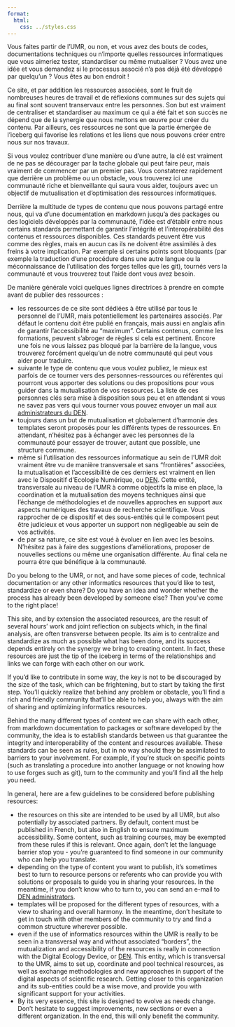 ```yaml
---
format:
  html:
    css: ../styles.css
---
```


::: {.content-visible when-profile="french"}
Vous faites partir de l'UMR, ou non, et vous avez des bouts de codes, documentations techniques ou n'importe quelles ressources informatiques que vous aimeriez tester, standardiser ou même mutualiser ? Vous avez une idée et vous demandez si le processus associé n'a pas déjà été développé par quelqu'un ? Vous êtes au bon endroit !

Ce site, et par addition les ressources associées, sont le fruit de nombreuses heures de travail et de réflexions communes sur des sujets qui au final sont souvent transervaux entre les personnes. Son but est vraiment de centraliser et standardiser au maximum ce qui a été fait et son succès ne dépend que de la synergie que nous mettons en œuvre pour créer du contenu. Par ailleurs, ces ressources ne sont que la partie émergée de l'iceberg qui favorise les relations et les liens que nous pouvons créer entre nous sur nos travaux.

Si vous voulez contribuer d'une manière ou d'une autre, la clé est vraiment de ne pas se décourager par la tache globale qui peut faire peur, mais vraiment de commencer par un premier pas. Vous constaterez rapidement que derrière un problème ou un obstacle, vous trouverez ici une communauté riche et bienveillante qui saura vous aider, toujours avec un objectif de mutualisation et d'optimisation des ressources informatiques.

Derrière la multitude de types de contenu que nous pouvons partagé entre nous, qui va d'une documentation en markdown jusqu'a des packages ou des logiciels développés par la communauté, l'idée est d'établir entre nous certains standards permettant de garantir l'intégrité et l'interopérabilité des contenus et ressources disponibles. Ces standards peuvent être vus comme des règles, mais en aucun cas ils ne doivent être assimilés à des freins à votre implication. Par exemple si certains points sont bloquants (par exemple la traduction d'une procédure dans une autre langue ou la méconnaissance de l'utilisation des forges telles que les git), tournés vers la communauté et vous trouverez tout l'aide dont vous avez besoin.

De manière générale voici quelques lignes directrices à prendre en compte avant de publier des ressources :

* les ressources de ce site sont dédiées à être utilisé par tous le personnel de l'UMR, mais potentiellement les partenaires associés. Par défaut le contenu doit être publié en français, mais aussi en anglais afin de garantir l'accessibilité au "maximum". Certains contenus, comme les formations, peuvent s'abroger de règles si cela est pertinent. Encore une fois ne vous laissez pas bloqué par la barrière de la langue, vous trouverez forcément quelqu'un de notre communauté qui peut vous aider pour traduire.
* suivante le type de contenu que vous voulez publiez, le mieux est parfois de ce tourner vers des personnes-ressources ou référentes qui pourront vous apporter des solutions ou des propositions pour vous guider dans la mutualisation de vos ressources. La liste de ces personnes clés sera mise à disposition sous peu et en attendant si vous ne savez pas vers qui vous tourner vous pouvez envoyer un mail aux [administrateurs du DEN](mailto:marbec-den-admin@listes.ird.fr).
* toujours dans un but de mutualisation et globalement d'harmonie des templates seront proposés pour les différents types de ressources. En attendant, n'hésitez pas à échanger avec les personnes de la communauté pour essayer de trouver, autant que possible, une structure commune.
* même si l'utilisation des ressources informatique au sein de l'UMR doit vraiment être vu de manière transversale et sans "frontières" associées, la mutualisation et l'accessibilité de ces derniers est vraiment en lien avec le Dispositif d’Ecologie Numérique, ou [DEN](https://umr-marbec.fr/recherche/dispositifs-de-recherche/den/){.external target="_blank"}. Cette entité, transversale au niveau de l'UMR à comme objectifs la mise en place, la coordination et la mutualisation des moyens techniques ainsi que l’échange de méthodologies et de nouvelles approches en support aux aspects numériques des travaux de recherche scientifique. Vous rapprocher de ce dispositif et des sous-entités qui le composent peut être judicieux et vous apporter un support non négligeable au sein de vos activités.
* de par sa nature, ce site est voué à évoluer en lien avec les besoins. N'hésitez pas à faire des suggestions d'améliorations, proposer de nouvelles sections ou même une organisation différente. Au final cela ne pourra être que bénéfique à la communauté.  
:::

::: {.content-visible when-profile="english"}
Do you belong to the UMR, or not, and have some pieces of code, technical documentation or any other informatics resources that you'd like to test, standardize or even share? Do you have an idea and wonder whether the process has already been developed by someone else? Then you've come to the right place!

This site, and by extension the associated resources, are the result of several hours' work and joint reflection on subjects which, in the final analysis, are often transverse between people. Its aim is to centralize and standardize as much as possible what has been done, and its success depends entirely on the synergy we bring to creating content. In fact, these resources are just the tip of the iceberg in terms of the relationships and links we can forge with each other on our work.

If you'd like to contribute in some way, the key is not to be discouraged by the size of the task, which can be frightening, but to start by taking the first step. You'll quickly realize that behind any problem or obstacle, you'll find a rich and friendly community that'll be able to help you, always with the aim of sharing and optimizing informatics resources.

Behind the many different types of content we can share with each other, from markdown documentation to packages or software developed by the community, the idea is to establish standards between us that guarantee the integrity and interoperability of the content and resources available. These standards can be seen as rules, but in no way should they be assimilated to barriers to your involvement. For example, if you're stuck on specific points (such as translating a procedure into another language or not knowing how to use forges such as git), turn to the community and you'll find all the help you need.

In general, here are a few guidelines to be considered before publishing resources:

* the resources on this site are intended to be used by all UMR, but also potentially by associated partners. By default, content must be published in French, but also in English to ensure maximum accessibility. Some content, such as training courses, may be exempted from these rules if this is relevant. Once again, don't let the language barrier stop you - you're guaranteed to find someone in our community who can help you translate.
* depending on the type of content you want to publish, it's sometimes best to turn to resource persons or referents who can provide you with solutions or proposals to guide you in sharing your resources. In the meantime, if you don't know who to turn to, you can send an e-mail to [DEN administrators](mailto:marbec-den-admin@listes.ird.fr).
* templates will be proposed for the different types of resources, with a view to sharing and overall harmony. In the meantime, don't hesitate to get in touch with other members of the community to try and find a common structure wherever possible.
* even if the use of informatics resources within the UMR is really to be seen in a transversal way and without associated “borders”, the mutualization and accessibility of the resources is really in connection with the Digital Ecology Device, or [DEN](https://umr-marbec.fr/recherche/dispositifs-de-recherche/den/){.external target=“_blank”}. This entity, which is transversal to the UMR, aims to set up, coordinate and pool technical resources, as well as exchange methodologies and new approaches in support of the digital aspects of scientific research. Getting closer to this organization and its sub-entities could be a wise move, and provide you with significant support for your activities.
* By its very essence, this site is designed to evolve as needs change. Don't hesitate to suggest improvements, new sections or even a different organization. In the end, this will only benefit the community.
:::